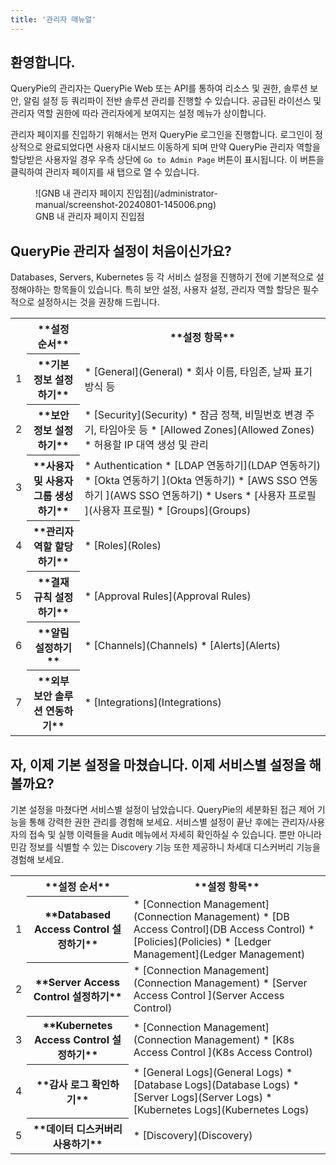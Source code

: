 ```yaml
---
title: '관리자 매뉴얼'
---
```


## 환영합니다.

QueryPie의 관리자는 QueryPie Web 또는 API를 통하여 리소스 및 권한, 솔루션 보안, 알림 설정 등 쿼리파이 전반 솔루션 관리를 진행할 수 있습니다. 공급된 라이선스 및 관리자 역할 권한에 따라 관리자에게 보여지는 설정 메뉴가 상이합니다.

관리자 페이지를 진입하기 위해서는 먼저 QueryPie 로그인을 진행합니다. 로그인이 정상적으로 완료되었다면 사용자 대시보드 이동하게 되며 만약 QueryPie 관리자 역할을 할당받은 사용자일 경우 우측 상단에 `Go to Admin Page` 버튼이 표시됩니다. 이 버튼을 클릭하여 관리자 페이지를 새 탭으로 열 수 있습니다.

<figure data-layout="center" data-align="center">
![GNB 내 관리자 페이지 진입점](/administrator-manual/screenshot-20240801-145006.png)
<figcaption>
GNB 내 관리자 페이지 진입점
</figcaption>
</figure>


## QueryPie 관리자 설정이 처음이신가요?

Databases, Servers, Kubernetes 등 각 서비스 설정을 진행하기 전에 기본적으로 설정해야하는 항목들이 있습니다. 특히 보안 설정, 사용자 설정, 관리자 역할 할당은 필수적으로 설정하시는 것을 권장해 드립니다.
<table data-table-width="760" data-layout="default" local-id="96d34ea4-8772-49af-9ba2-14ea36b1f3e1">
<colgroup>
<col/>
<col/>
<col/>
</colgroup>
<tbody>
<tr>
<th class="numberingColumn">
</th>
<th data-highlight-colour="var(--ds-background-accent-gray-subtlest, #F4F5F7)">
**설정 순서**
</th>
<th data-highlight-colour="var(--ds-background-accent-gray-subtlest, #F4F5F7)">
**설정 항목**
</th>
</tr>
<tr>
<td class="numberingColumn">
1
</td>
<th>
**기본 정보 설정하기**
</th>
<td>
* [General](General) 
    * 회사 이름, 타임존, 날짜 표기 방식 등
</td>
</tr>
<tr>
<td class="numberingColumn">
2
</td>
<th>
**보안 정보 설정하기**
</th>
<td>
* [Security](Security) 
    * 잠금 정책, 비밀번호 변경 주기, 타임아웃 등
* [Allowed Zones](Allowed Zones) 
    * 허용할 IP 대역 생성 및 관리
</td>
</tr>
<tr>
<td class="numberingColumn">
3
</td>
<th>
**사용자 및 사용자 그룹 생성하기**
</th>
<td>
* Authentication 
    * [LDAP 연동하기](LDAP 연동하기)
    * [Okta 연동하기 ](Okta 연동하기)
    * [AWS SSO 연동하기 ](AWS SSO 연동하기)
* Users 
    * [사용자 프로필 ](사용자 프로필)
* [Groups](Groups) 
</td>
</tr>
<tr>
<td class="numberingColumn">
4
</td>
<th>
**관리자 역할 할당하기**
</th>
<td>
* [Roles](Roles)
</td>
</tr>
<tr>
<td class="numberingColumn">
5
</td>
<th>
**결재 규칙 설정하기**
</th>
<td>
* [Approval Rules](Approval Rules)
</td>
</tr>
<tr>
<td class="numberingColumn">
6
</td>
<th>
**알림 설정하기**
</th>
<td>
* [Channels](Channels)
* [Alerts](Alerts)
</td>
</tr>
<tr>
<td class="numberingColumn">
7
</td>
<th>
**외부 보안 솔루션 연동하기**
</th>
<td>
* [Integrations](Integrations)
</td>
</tr>
</tbody>
</table>


## 자, 이제 기본 설정을 마쳤습니다. 이제 서비스별 설정을 해볼까요?

기본 설정을 마쳤다면 서비스별 설정이 남았습니다. QueryPie의 세분화된 접근 제어 기능을 통해 강력한 권한 관리를 경험해 보세요. 서비스별 설정이 끝난 후에는 관리자/사용자의 접속 및 실행 이력들을 Audit 메뉴에서 자세히 확인하실 수 있습니다. 뿐만 아니라 민감 정보를 식별할 수 있는 Discovery 기능 또한 제공하니 차세대 디스커버리 기능을 경험해 보세요.
<table data-table-width="760" data-layout="default" local-id="1c770267-da7f-48dc-b1e3-817744eeec38">
<colgroup>
<col/>
<col/>
<col/>
</colgroup>
<tbody>
<tr>
<th class="numberingColumn">
</th>
<th data-highlight-colour="var(--ds-background-accent-gray-subtlest, #F4F5F7)">
**설정 순서**
</th>
<th data-highlight-colour="var(--ds-background-accent-gray-subtlest, #F4F5F7)">
**설정 항목**
</th>
</tr>
<tr>
<td class="numberingColumn">
1
</td>
<th>
**Databased Access Control 설정하기**
</th>
<td>
* [Connection Management](Connection Management)
* [DB Access Control](DB Access Control)
* [Policies](Policies)
* [Ledger Management](Ledger Management)
</td>
</tr>
<tr>
<td class="numberingColumn">
2
</td>
<th>
**Server Access Control 설정하기**
</th>
<td>
* [Connection Management](Connection Management)
* [Server Access Control ](Server Access Control)
</td>
</tr>
<tr>
<td class="numberingColumn">
3
</td>
<th>
**Kubernetes Access Control 설정하기**
</th>
<td>
* [Connection Management](Connection Management)
* [K8s Access Control ](K8s Access Control)
</td>
</tr>
<tr>
<td class="numberingColumn">
4
</td>
<th>
**감사 로그 확인하기**
</th>
<td>
* [General Logs](General Logs)
* [Database Logs](Database Logs)
* [Server Logs](Server Logs)
* [Kubernetes Logs](Kubernetes Logs)
</td>
</tr>
<tr>
<td class="numberingColumn">
5
</td>
<th>
**데이터 디스커버리 사용하기**
</th>
<td>
* [Discovery](Discovery)
</td>
</tr>
</tbody>
</table>



